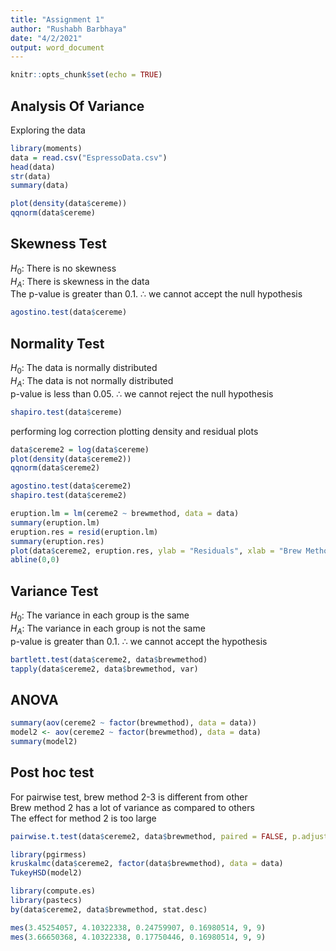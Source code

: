 ---
title: "Assignment 1"
author: "Rushabh Barbhaya"
date: "4/2/2021"
output: word_document
---

```{r setup, include=FALSE}
knitr::opts_chunk$set(echo = TRUE)
```

## Analysis Of Variance

Exploring the data

```{r}
library(moments)
data = read.csv("EspressoData.csv")
head(data)
str(data)
summary(data)

plot(density(data$cereme))
qqnorm(data$cereme)
```
## Skewness Test

$H_0:$ There is no skewness \
$H_A:$ There is skewness in the data \
The p-value is greater than 0.1. $\therefore$ we cannot accept the null hypothesis \

```{r}
agostino.test(data$cereme)
```

## Normality Test

$H_0:$ The data is normally distributed \
$H_A:$ The data is not normally distributed \
p-value is less than 0.05. $\therefore$ we cannot reject the null hypothesis \

```{r}
shapiro.test(data$cereme)
```

performing log correction plotting density and residual plots \

```{r}
data$cereme2 = log(data$cereme)
plot(density(data$cereme2))
qqnorm(data$cereme2)

agostino.test(data$cereme2)
shapiro.test(data$cereme2)

eruption.lm = lm(cereme2 ~ brewmethod, data = data)
summary(eruption.lm)
eruption.res = resid(eruption.lm)
summary(eruption.res)
plot(data$cereme2, eruption.res, ylab = "Residuals", xlab = "Brew Method", main = "data brewing method")
abline(0,0)
```

## Variance Test

$H_0:$ The variance in each group is the same \
$H_A:$ The variance in each group is not the same \
p-value is greater than 0.1. $\therefore$ we cannot accept the hypothesis \

```{r}
bartlett.test(data$cereme2, data$brewmethod)
tapply(data$cereme2, data$brewmethod, var)
```

## ANOVA
```{r}
summary(aov(cereme2 ~ factor(brewmethod), data = data))
model2 <- aov(cereme2 ~ factor(brewmethod), data = data)
summary(model2)
```

## Post hoc test

For pairwise test, brew method 2-3 is different from other \
Brew method 2 has a lot of variance as compared to others \
The effect for method 2 is too large \

```{r}
pairwise.t.test(data$cereme2, data$brewmethod, paired = FALSE, p.adjust.method = "bonferroni")

library(pgirmess)
kruskalmc(data$cereme2, factor(data$brewmethod), data = data)
TukeyHSD(model2)

library(compute.es)
library(pastecs)
by(data$cereme2, data$brewmethod, stat.desc)

mes(3.45254057, 4.10322338, 0.24759907, 0.16980514, 9, 9)
mes(3.66650368, 4.10322338, 0.17750446, 0.16980514, 9, 9)
```

